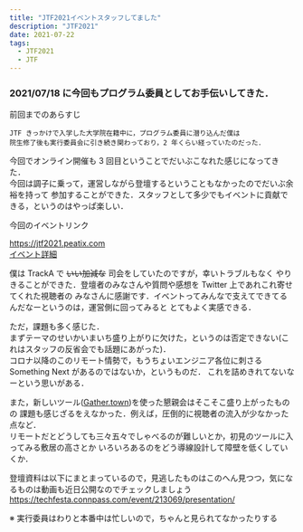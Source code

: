 ```yaml
---
title: "JTF2021イベントスタッフしてました"
description: "JTF2021"
date: 2021-07-22
tags:
  - JTF2021
  - JTF
---
```


### 2021/07/18 に今回もプログラム委員としてお手伝いしてきた．

前回までのあらすじ

```
JTF きっかけで入学した大学院在籍中に，プログラム委員に潜り込んだ僕は
院生修了後も実行委員会に引き続き関わっており，2 年くらい経っていたのだった．
```

今回でオンライン開催も 3 回目ということでだいぶこなれた感じになってきた．  
今回は調子に乗って，運営しながら登壇するということもなかったのでだいぶ余裕を持って
参加することができた．スタッフとして多少でもイベントに貢献できる，というのはやっぱ楽しい．

今回のイベントリンク

https://jtf2021.peatix.com  
[イベント詳細](https://docs.google.com/spreadsheets/d/10HV4h9mr-8AtvvmcrOT7vROwKizflcBf5s6q9_8icHc/edit#gid=471592017)

僕は TrackA で ~~いい加減な~~ 司会をしていたのですが，幸いトラブルもなく
やりきることができた．登壇者のみなさんや質問や感想を Twitter 上であれこれ寄せてくれた視聴者の
みなさんに感謝です．イベントってみんなで支えてできてるんだなーというのは，運営側に回ってみると
とてもよく実感できる．

ただ，課題も多く感じた．  
まずテーマのせいかいまいち盛り上がりに欠けた，というのは否定できない(これはスタッフの反省会でも話題にあがった)．  
コロナ以降のこのリモート情勢で，もうちょいエンジニア各位に刺さる Something Next があるのではないか，というものだ．
これを詰めきれてないなーという思いがある．

また，新しいツール([Gather.town](https://www.gather.town))を使った懇親会はそこそこ盛り上がったものの
課題も感じざるをえなかった．例えば，圧倒的に視聴者の流入が少なかった点など．  
リモートだとどうしても三々五々でしゃべるのが難しいとか，初見のツールに入ってみる敷居の高さとか
いろいろあるのをどう導線設計して障壁を低くしていくか．

登壇資料は以下にまとまっているので，見逃したものはこのへん見つつ，気になるものは動画も近日公開なのでチェックしましょう  
https://techfesta.connpass.com/event/213069/presentation/

※ 実行委員はわりと本番中は忙しいので，ちゃんと見られてなかったりする
